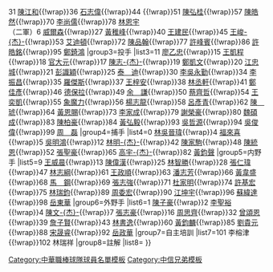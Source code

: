 <noinclude>
{{noteTA
|1=zh-cn:明杰;zh-tw:明杰;
|2=zh-cn:峻杰;zh-tw:峻杰;
}}
</noinclude>{{Navbox
|name= 中信兄弟隊球員名單
|state = <includeonly>collapsed</includeonly>
| title = [[中信兄弟|<span style="color:#000000;">中信兄弟隊球員名單</span>]] <span style="color:#000000;">- 2022</span>
| groupstyle = background:#FFCC00; color:000000;
| titlestyle = background:#FFCC00; color:##FFA500;
| bodyclass=hlist
|group1=總教練
|list1={{nowrap begin}}（一軍）24 [[林威助]]（二軍）76 [[林明憲]]
|group2=教練
|list2={{nowrap begin}}（一軍）29 [[陳智弘 (棒球運動員)|陳智弘]]{{!wrap}}31 [[陳江和_(棒球運動員)|陳江和]]{{!wrap}}36 [[石志偉]]{{!wrap}}44 {{link-en|佛斯特|John Foster (baseball)}}{{!wrap}}51 [[陳弘桂]]{{!wrap}}57 [[陳皓然]]{{!wrap}}70 [[李尚儒]]{{!wrap}}78 [[林恩宇]]<br>（二軍）6 [[威爾森 (棒球運動員)|威爾森]]{{!wrap}}27 [[黃稚峰]]{{!wrap}}40 [[王建民 (棒球員)|王建民]]{{!wrap}}45 [[王峻杰|王峻-{杰}-]]{{!wrap}}53 [[尼克·艾迪頓|艾迪頓]]{{!wrap}}72 [[陳品翰]]{{!wrap}}77 [[許峰賓]]{{!wrap}}86 [[許皓銘]]{{!wrap}}95 [[鄭錡鴻]]{{nowrap end}}
|group3=投手
|list3={{nowrap begin}}11 [[廖乙忠]]{{!wrap}}15 [[王凱程]]{{!wrap}}18 [[官大元]]{{!wrap}}17 [[陳志杰 (棒球運動員)|陳志-{杰}-]]{{!wrap}}19 [[鄭凱文 (棒球運動員)|鄭凱文]]{{!wrap}}20 [[江忠城]]{{!wrap}}21 [[彭識穎]]{{!wrap}}25 [[泰迪·斯坦基維奇|泰　迪]]{{!wrap}}30 [[李吳永勤]]{{!wrap}}34 [[李振昌]]{{!wrap}}35 [[埃斯米爾·羅傑斯|羅傑斯]]{{!wrap}}37 [[王梓安]]{{!wrap}}38 [[林丞軒]]{{!wrap}}41 [[鄭佳彥]]{{!wrap}}46 [[何塞·德·保拉|德保拉]]{{!wrap}}49 [[余謙|余　謙]]{{!wrap}}50 [[蔡齊哲]]{{!wrap}}54 [[王奕凱 (棒球運動員)|王奕凱]]{{!wrap}}55 [[肖恩·莫里曼多|象魔力]]{{!wrap}}56 [[楊志龍 (棒球運動員)|楊志龍]]{{!wrap}}58 [[呂彥青]]{{!wrap}}62 [[陳琥|陳　琥]]{{!wrap}}64 [[黃恩賜 (1996年)|黃恩賜]]{{!wrap}}73 [[李家成]]{{!wrap}}79 [[謝榮豪]]{{!wrap}}80 [[魏碩成]]{{!wrap}}83 [[陳柏豪]]{{!wrap}}84 [[黃弘毅]]{{!wrap}}93 [[吳哲源]]{{!wrap}}94 [[吳俊偉]]{{!wrap}}99 [[周磊 (棒球運動員)|周　磊]]{{nowrap end}}
|group4=捕手
|list4={{nowrap begin}}0 [[林吳晉瑋]]{{!wrap}}4 [[福來喜·佩尼亞|福來喜]]{{!wrap}}5 [[吳明鴻]]{{!wrap}}12 [[林明杰|林明-{杰}-]]{{!wrap}}42 [[陳家駒 (台灣)|陳家駒]]{{!wrap}}48 [[陳統恩]]{{!wrap}}52 [[張聖豪]]{{!wrap}}65 [[高宇杰|高宇-{杰}-]]{{!wrap}}82 [[黃鈞聲]]{{nowrap end}}
|group5=内野手
|list5={{nowrap begin}}9 [[王威晨]]{{!wrap}}13 [[陳偉漢]]{{!wrap}}25 [[林智勝]]{{!wrap}}28 [[張仁瑋]]{{!wrap}}47 [[林志綱]]{{!wrap}}61 [[王政順]]{{!wrap}}63 [[潘志芳]]{{!wrap}}66 [[黃韋盛]]{{!wrap}}68 [[馬鋼 (棒球選手)|馬　鋼]]{{!wrap}}69 [[張志強 (1989年)|張志強]]{{!wrap}}71 [[杜家明]]{{!wrap}}74 [[許基宏]]{{!wrap}}75 [[林瑞鈞]]{{!wrap}}89 [[周委宏]]{{!wrap}}90 [[江坤宇]]{{!wrap}}96 [[蘇緯達]]{{!wrap}}98 [[岳東華]]
{{nowrap end}}
|group6=外野手
|list6={{nowrap begin}}1 [[陳子豪]]{{!wrap}}2 [[李聖裕]]{{!wrap}}4 [[陳文杰|陳文-{杰}-]]{{!wrap}}7 [[張志豪]]{{!wrap}}16 [[周思齊]]{{!wrap}}32 [[曾頌恩]]{{!wrap}}39 [[詹子賢]]{{!wrap}}43 [[林書逸]]{{!wrap}}60 [[黃鈞麟]]{{!wrap}}85 [[劉貴元]]{{!wrap}}88 [[宋晟睿]]{{!wrap}}92 [[岳政華]]{{nowrap end}}
|group7=自主培訓
|list7={{nowrap begin}}101 李榕津{{!wrap}}102 林瑞祥{{nowrap end}}
|group8=註解
|list8=
}}<noinclude>
[[Category:中華職棒球隊球員名單模板]]
[[Category:中信兄弟模板]]
</noinclude>